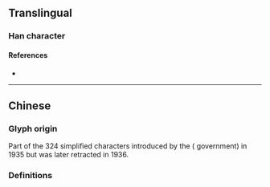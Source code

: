 {{also|廳}}
{{character info/new}}
==Translingual==

===Han character===
{{Han char|rn=27|rad=厂|as=07|sn=9|four=|canj=MRHL|ids=⿸厂听}}

====References====
* {{Han ref|kx=0161.351|hdz=80007.160|uh=539B|ud=21403}}

----

==Chinese==

===Glyph origin===
Part of the 324 simplified characters introduced by the {{w|Republic of China}} ({{w|Kuomintang}} government) in 1935 but was later retracted in 1936. <!-- Refer https://commons.wikimedia.org/wiki/File:ROC24_SC3.jpg -->

===Definitions===
{{zh-see|廳|v}}